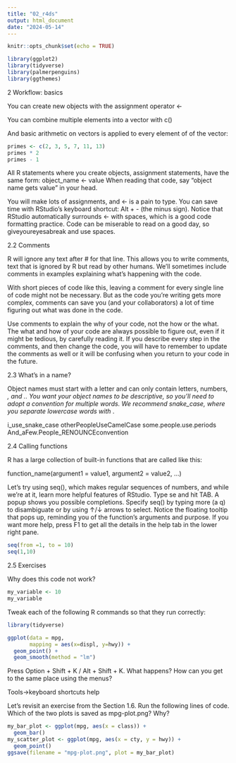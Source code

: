 ```yaml
---
title: "02_r4ds"
output: html_document
date: "2024-05-14"
---
```


```r
knitr::opts_chunk$set(echo = TRUE)
```



```r
library(ggplot2)
library(tidyverse)
library(palmerpenguins)
library(ggthemes)


```


2  Workflow: basics

You can create new objects with the assignment operator <-

You can combine multiple elements into a vector with c()

And basic arithmetic on vectors is applied to every element of of the vector:


```r
primes <- c(2, 3, 5, 7, 11, 13)
primes * 2
primes - 1


```
All R statements where you create objects, assignment statements, have the same form:
object_name <- value
When reading that code, say “object name gets value” in your head.

You will make lots of assignments, and <- is a pain to type. You can save time with RStudio’s keyboard shortcut: Alt + - (the minus sign). Notice that RStudio automatically surrounds <- with spaces, which is a good code formatting practice. Code can be miserable to read on a good day, so giveyoureyesabreak and use spaces.


 2.2 Comments
 
 R will ignore any text after # for that line. This allows you to write comments, text that is ignored by R but read by other humans. We’ll sometimes include comments in examples explaining what’s happening with the code.
 
 With short pieces of code like this, leaving a comment for every single line of code might not be necessary. But as the code you’re writing gets more complex, comments can save you (and your collaborators) a lot of time figuring out what was done in the code.

Use comments to explain the why of your code, not the how or the what. The what and how of your code are always possible to figure out, even if it might be tedious, by carefully reading it. If you describe every step in the comments, and then change the code, you will have to remember to update the comments as well or it will be confusing when you return to your code in the future.


 2.3 What’s in a name?
 
 Object names must start with a letter and can only contain letters, numbers, _, and .. You want your object names to be descriptive, so you’ll need to adopt a convention for multiple words. We recommend snake_case, where you separate lowercase words with _.
 
i_use_snake_case
otherPeopleUseCamelCase
some.people.use.periods
And_aFew.People_RENOUNCEconvention


 2.4 Calling functions

R has a large collection of built-in functions that are called like this:

function_name(argument1 = value1, argument2 = value2, ...)

Let’s try using seq(), which makes regular sequences of numbers, and while we’re at it, learn more helpful features of RStudio. Type se and hit TAB. A popup shows you possible completions. Specify seq() by typing more (a q) to disambiguate or by using ↑/↓ arrows to select. Notice the floating tooltip that pops up, reminding you of the function’s arguments and purpose. If you want more help, press F1 to get all the details in the help tab in the lower right pane.

```r
seq(from =1, to = 10)
seq(1,10)


```

 2.5 Exercises
 
 
 Why does this code not work?
 
```r
my_variable <- 10
my_variable
```
 
 Tweak each of the following R commands so that they run correctly:
```r
library(tidyverse)

ggplot(data = mpg,
       mapping = aes(x=displ, y=hwy)) + 
  geom_point() +
  geom_smooth(method = "lm")
```
 
 Press Option + Shift + K / Alt + Shift + K. What happens? How can you get to the same place using the menus?
 
 Tools->keyboard shortcuts help
 
 Let’s revisit an exercise from the Section 1.6. Run the following lines of code. Which of the two plots is saved as mpg-plot.png? Why?
 
 
```r
my_bar_plot <- ggplot(mpg, aes(x = class)) +
  geom_bar()
my_scatter_plot <- ggplot(mpg, aes(x = cty, y = hwy)) +
  geom_point()
ggsave(filename = "mpg-plot.png", plot = my_bar_plot)
```
 
 